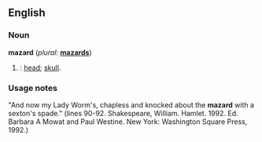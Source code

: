 ==English==

===Noun===
'''mazard'''  (''plural:'' '''[[mazards]]''')
# {{slang}} {{archaic}}: [[head]]; [[skull]].

===Usage notes===
"And now my Lady Worm's, chapless and knocked about the '''mazard''' with a sexton's spade." (lines 90-92. Shakespeare, William. Hamlet. 1992. Ed. Barbara A Mowat and Paul Westine. New York: Washington Square Press, 1992.)